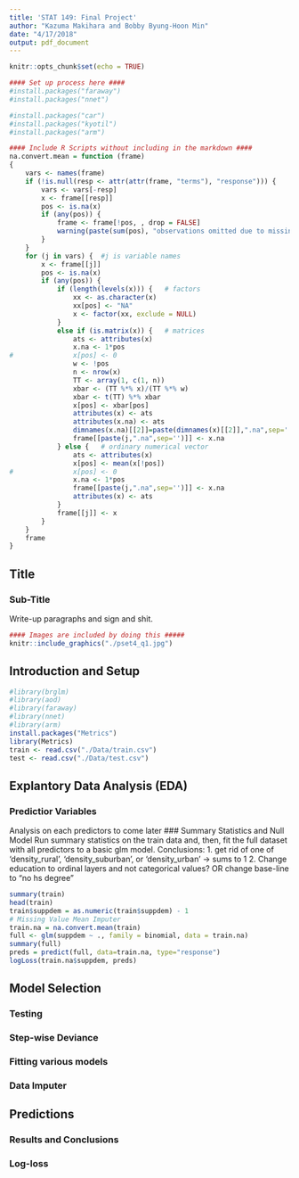 ```yaml
---
title: 'STAT 149: Final Project'
author: "Kazuma Makihara and Bobby Byung-Hoon Min"
date: "4/17/2018"
output: pdf_document
---
```

```r
knitr::opts_chunk$set(echo = TRUE)
```


```r
#### Set up process here ####
#install.packages("faraway")
#install.packages("nnet")

#install.packages("car")
#install.packages("kyotil")
#install.packages("arm")


```

```r
#### Include R Scripts without including in the markdown ####
na.convert.mean = function (frame) 
{
    vars <- names(frame)
    if (!is.null(resp <- attr(attr(frame, "terms"), "response"))) {
        vars <- vars[-resp]
        x <- frame[[resp]]
        pos <- is.na(x)
        if (any(pos)) {
            frame <- frame[!pos, , drop = FALSE]
            warning(paste(sum(pos), "observations omitted due to missing values in the response"))
        }
    }
    for (j in vars) {  #j is variable names
        x <- frame[[j]]
        pos <- is.na(x)
        if (any(pos)) {
            if (length(levels(x))) {   # factors
                xx <- as.character(x)
                xx[pos] <- "NA"
                x <- factor(xx, exclude = NULL)
            }
            else if (is.matrix(x)) {   # matrices
                ats <- attributes(x)
                x.na <- 1*pos
#               x[pos] <- 0
                w <- !pos
                n <- nrow(x)
                TT <- array(1, c(1, n))
                xbar <- (TT %*% x)/(TT %*% w)
                xbar <- t(TT) %*% xbar
                x[pos] <- xbar[pos]
                attributes(x) <- ats
                attributes(x.na) <- ats
                dimnames(x.na)[[2]]=paste(dimnames(x)[[2]],".na",sep='')
                frame[[paste(j,".na",sep='')]] <- x.na 
            } else {   # ordinary numerical vector
                ats <- attributes(x)
                x[pos] <- mean(x[!pos])
#               x[pos] <- 0
                x.na <- 1*pos
                frame[[paste(j,".na",sep='')]] <- x.na 
                attributes(x) <- ats
            }
            frame[[j]] <- x
        }
    }
    frame
}
```

## Title
### Sub-Title
Write-up paragraphs and \alpha sign and shit.
```r
#### Images are included by doing this #####
knitr::include_graphics("./pset4_q1.jpg")
```

## Introduction and Setup
```r
#library(brglm)
#library(aod)
#library(faraway)
#library(nnet)
#library(arm)
install.packages("Metrics")
library(Metrics)
train <- read.csv("./Data/train.csv")
test <- read.csv("./Data/test.csv")
```
## Explantory Data Analysis (EDA)
### Predictior Variables
Analysis on each predictors to come later
### Summary Statistics and Null Model
Run summary statistics on the train data and, then, fit the full dataset with all predictors to a basic glm model.
Conclusions:
1. get rid of one of 'density_rural', 'density_suburban', or 'density_urban' -> sums to 1
2. Change education to ordinal layers and not categorical values? OR change base-line to "no hs degree"
```r
summary(train)
head(train)
train$suppdem = as.numeric(train$suppdem) - 1
# Missing Value Mean Imputer
train.na = na.convert.mean(train)
full <- glm(suppdem ~ ., family = binomial, data = train.na)
summary(full)
preds = predict(full, data=train.na, type="response")
logLoss(train.na$suppdem, preds)
```

## Model Selection

### Testing
### Step-wise Deviance
### Fitting various models
### Data Imputer


## Predictions
### Results and Conclusions
### Log-loss 